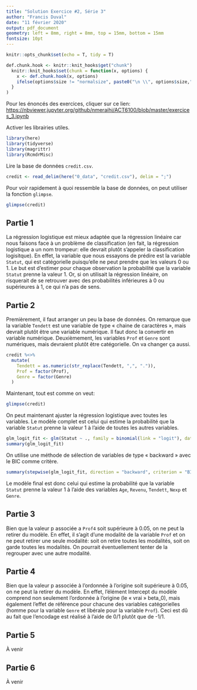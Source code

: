 ```yaml
---
title: "Solution Exercice #2, Série 3"
author: "Francis Duval"
date: "11 février 2020"
output: pdf_document
geometry: left = 8mm, right = 8mm, top = 15mm, bottom = 15mm
fontsize: 10pt
---
```


```r
knitr::opts_chunk$set(echo = T, tidy = T)

def.chunk.hook <- knitr::knit_hooks$get("chunk")
  knitr::knit_hooks$set(chunk = function(x, options) {
    x <- def.chunk.hook(x, options)
    ifelse(options$size != "normalsize", paste0("\n \\", options$size,"\n\n", x, "\n\n \\normalsize"), x)
  }
)
```

Pour les énoncés des exercices, cliquer sur ce lien: <https://nbviewer.jupyter.org/github/nmeraihi/ACT6100/blob/master/exercices_3.ipynb>

Activer les librairies utiles.

```r
library(here)
library(tidyverse)
library(magrittr)
library(RcmdrMisc)
```

Lire la base de données `credit.csv`.

```r
credit <- read_delim(here("0_data", "credit.csv"), delim = ";")
```

Pour voir rapidement à quoi ressemble la base de données, on peut utiliser la fonction `glimpse`.

```r
glimpse(credit)
```

## Partie 1

La régression logistique est mieux adaptée que la régression linéaire car nous faisons face à un problème de classification (en fait, la régression logistique a un nom trompeur: elle devrait plutôt s'appeler la classification logisitque). En effet, la variable que nous essayons de prédire est la variable `Statut`, qui est catégorielle puisqu'elle ne peut prendre que les valeurs 0 ou 1. Le but est d'estimer pour chaque observation la probabilité que la variable `Statut` prenne la valeur 1. Or, si on utilisait la régression linéaire, on risquerait de se retrouver avec des probabilités inférieures à 0 ou supérieures à 1, ce qui n'a pas de sens.

## Partie 2

Premièrement, il faut arranger un peu la base de données. On remarque que la variable `Tendett` est une variable de type « chaine de caractères », mais devrait plutôt être une variable numérique. Il faut donc la convertir en variable numérique. Deuxièmement, les variables `Prof` et `Genre` sont numériques, mais devraient plutôt être catégorielle. On va changer ça aussi.

```r
credit %<>%
  mutate(
    Tendett = as.numeric(str_replace(Tendett, ",", ".")),
    Prof = factor(Prof),
    Genre = factor(Genre)
  )
```


Maintenant, tout est comme on veut:

```r
glimpse(credit)
```

On peut maintenant ajuster la régression logistique avec toutes les variables. Le modèle complet est celui qui estime la probabilité que la variable `Statut` prenne la valeur 1 à l'aide de toutes les autres variables.

```r
glm_logit_fit <- glm(Statut ~ ., family = binomial(link = "logit"), data = credit)
summary(glm_logit_fit)
```

On utilise une méthode de sélection de variables de type « backward » avec le BIC comme critère.

```r
summary(stepwise(glm_logit_fit, direction = "backward", criterion = "BIC", trace = F))
```

Le modèle final est donc celui qui estime la probabilité que la variable `Statut` prenne la valeur 1 à l'aide des variables `Age`, `Revenu`, `Tendett`, `Nexp` et `Genre`.

## Partie 3

Bien que la valeur p associée a `Prof4` soit supérieure à 0.05, on ne peut la retirer du modèle. En effet, il s'agit d’une modalité de la variable `Prof` et on ne peut retirer une seule modalité: soit on retire toutes les modalités, soit on garde toutes les modalités. On pourrait éventuellement tenter de la regrouper avec une autre modalité.

## Partie 4

Bien que la valeur p associée à l'ordonnée à l'origine soit supérieure à 0.05, on ne peut la retirer du modèle. En effet, l'élément Intercept du modèle comprend non seulement l'ordonnée à l'origine (le « vrai » beta_0), mais également l'effet de référence pour chacune des variables catégorielles (homme pour la variable `Genre` et libérale pour la variable `Prof`). Ceci est dû au fait que l'encodage est réalisé à l'aide de 0/1 plutôt que de -1/1.

## Partie 5

À venir

## Partie 6

À venir
